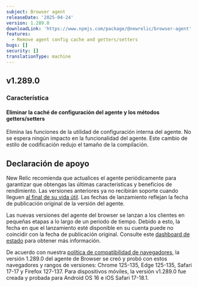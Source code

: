 ```yaml
---
subject: Browser agent
releaseDate: '2025-04-24'
version: 1.289.0
downloadLink: 'https://www.npmjs.com/package/@newrelic/browser-agent'
features:
  - Remove agent config cache and getters/setters
bugs: []
security: []
translationType: machine
---
```


## v1.289.0

### Característica

#### Eliminar la caché de configuración del agente y los métodos getters/setters

Elimina las funciones de la utilidad de configuración interna del agente. No se espera ningún impacto en la funcionalidad del agente. Este cambio de estilo de codificación redujo el tamaño de la compilación.

## Declaración de apoyo

New Relic recomienda que actualices el agente periódicamente para garantizar que obtengas las últimas características y beneficios de rendimiento. Las versiones anteriores ya no recibirán soporte cuando lleguen [al final de su vida útil](https://docs.newrelic.com/docs/browser/browser-monitoring/getting-started/browser-agent-eol-policy/). Las fechas de lanzamiento reflejan la fecha de publicación original de la versión del agente.

Las nuevas versiones del agente del browser se lanzan a los clientes en pequeñas etapas a lo largo de un periodo de tiempo. Debido a esto, la fecha en que el lanzamiento esté disponible en su cuenta puede no coincidir con la fecha de publicación original. Consulte este [dashboard de estado](https://newrelic.github.io/newrelic-browser-agent-release/) para obtener más información.

De acuerdo con nuestra [política de compatibilidad de navegadores](https://docs.newrelic.com/docs/browser/new-relic-browser/getting-started/compatibility-requirements-browser-monitoring/#browser-types), la versión 1.289.0 del agente de Browser se creó y probó con estos navegadores y rangos de versiones: Chrome 125-135, Edge 125-135, Safari 17-17 y Firefox 127-137. Para dispositivos móviles, la versión v1.289.0 fue creada y probada para Android OS 16 e iOS Safari 17-18.1.